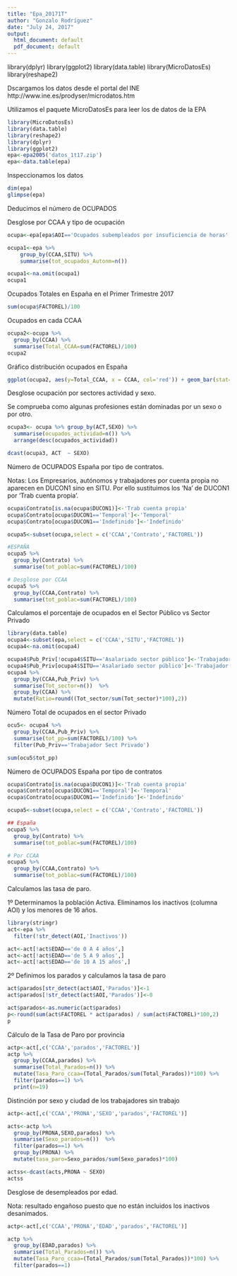 ```yaml
---
title: "Epa_20171T"
author: "Gonzalo Rodríguez"
date: "July 24, 2017"
output:
  html_document: default
  pdf_document: default
---
```


library(dplyr)
library(ggplot2)
library(data.table)
library(MicroDatosEs)
library(reshape2)

Dscargamos los datos desde el portal del INE  http://www.ine.es/prodyser/microdatos.htm  

Utilizamos el paquete MicroDatosEs para leer los de datos de la EPA  
```r
library(MicroDatosEs)
library(data.table)
library(reshape2)
library(dplyr)
library(ggplot2)
epa<-epa2005('datos_1t17.zip')
epa<-data.table(epa)
```


Inspeccionamos los datos
```r
dim(epa)
glimpse(epa)
```

Deducimos el número de OCUPADOS

Desglose por CCAA y tipo de ocupación

```r
ocupa<-epa[epa$AOI=='Ocupados subempleados por insuficiencia de horas' | epa$AOI=='Resto de ocupados']

ocupa1<-epa %>% 
    group_by(CCAA,SITU) %>% 
    summarise(tot_ocupados_Autonm=n()) 

ocupa1<-na.omit(ocupa1)
ocupa1
```


Ocupados Totales en España en el Primer Trimestre 2017
```r
sum(ocupa$FACTOREL)/100
```
Ocupados en cada CCAA
```r
ocupa2<-ocupa %>% 
  group_by(CCAA) %>% 
  summarise(Total_CCAA=sum(FACTOREL)/100)
ocupa2

```
Gráfico distribución ocupados en España
```r
ggplot(ocupa2, aes(y=Total_CCAA, x = CCAA, col='red')) + geom_bar(stat='identity',aes(fill='black')) +theme_bw() +coord_flip() 
```

Desglose ocupación por sectores actividad y sexo.

Se comprueba como algunas profesiones están dominadas por un sexo o por otro.

```r
ocupa3<- ocupa %>% group_by(ACT,SEXO) %>% 
  summarise(ocupados_actividad=n()) %>% 
  arrange(desc(ocupados_actividad))

dcast(ocupa3, ACT  ~ SEXO)
```
Número de  OCUPADOS España  por tipo de contratos.

Notas: Los Empresarios, autónomos y trabajadores por cuenta propia no aparecen en DUCON1 sino en SITU.
      Por ello sustituimos  los 'Na' de DUCON1 por 'Trab cuenta propia'. 
```r
ocupa$Contrato[is.na(ocupa$DUCON1)]<-'Trab cuenta propia'
ocupa$Contrato[ocupa$DUCON1=='Temporal']<-'Temporal'
ocupa$Contrato[ocupa$DUCON1=='Indefinido']<-'Indefinido'

ocupa5<-subset(ocupa,select = c('CCAA','Contrato','FACTOREL'))

#ESPAÑA
ocupa5 %>% 
  group_by(Contrato) %>% 
  summarise(tot_poblac=sum(FACTOREL)/100)
```
```r
# Desglose por CCAA
ocupa5 %>% 
  group_by(CCAA,Contrato) %>% 
  summarise(tot_poblac=sum(FACTOREL)/100)
```
Calculamos el porcentaje de ocupados en el Sector Público vs Sector Privado

```r
library(data.table)
ocupa4<-subset(epa,select = c('CCAA','SITU','FACTOREL'))
ocupa4<-na.omit(ocupa4)

ocupa4$Pub_Priv[!ocupa4$SITU=='Asalariado sector público']<-'Trabajador Sect Privado'
ocupa4$Pub_Priv[ocupa4$SITU=='Asalariado sector público']<-'Trabajador sect Público'
ocupa4 %>% 
  group_by(CCAA,Pub_Priv) %>% 
  summarise(Tot_sector=n())  %>% 
  group_by(CCAA) %>% 
  mutate(Ratio=round((Tot_sector/sum(Tot_sector)*100),2))
```
Número Total de ocupados en el sector Privado
```r
ocu5<- ocupa4 %>% 
  group_by(CCAA,Pub_Priv) %>% 
  summarise(tot_pp=sum(FACTOREL)/100) %>% 
  filter(Pub_Priv=='Trabajador Sect Privado') 

sum(ocu5$tot_pp)
```
Número de  OCUPADOS España  por tipo de contratos
```r
ocupa$Contrato[is.na(ocupa$DUCON1)]<-'Trab cuenta propia'
ocupa$Contrato[ocupa$DUCON1=='Temporal']<-'Temporal'
ocupa$Contrato[ocupa$DUCON1=='Indefinido']<-'Indefinido'

ocupa5<-subset(ocupa,select = c('CCAA','Contrato','FACTOREL'))

## España
ocupa5 %>% 
  group_by(Contrato) %>% 
  summarise(tot_poblac=sum(FACTOREL)/100)
```
```r
# Por CCAA
ocupa5 %>% 
  group_by(CCAA,Contrato) %>% 
  summarise(tot_poblac=sum(FACTOREL)/100)
```

Calculamos las tasa de paro.

1º Determinamos la población Activa.
    Eliminamos los inactivos (columna AOI) y los menores de 16 años.
  
```r
library(stringr)
act<-epa %>% 
  filter(!str_detect(AOI,'Inactivos')) 

act<-act[!act$EDAD=='de 0 A 4 años',]
act<-act[!act$EDAD=='de 5 A 9 años',]
act<-act[!act$EDAD=='de 10 A 15 años',]
```
2º Definimos los parados y calculamos la tasa de paro
```r
act$parados[str_detect(act$AOI,'Parados')]<-1
act$parados[!str_detect(act$AOI,'Parados')]<-0

act$parados<-as.numeric(act$parados)
p<-round(sum(act$FACTOREL * act$parados) / sum(act$FACTOREL)*100,2)
p
```
Cálculo de la Tasa de  Paro por provincia
```r
actp<-act[,c('CCAA','parados','FACTOREL')]
actp %>% 
  group_by(CCAA,parados) %>%
  summarise(Total_Parados=n()) %>% 
  mutate(Tasa_Paro_ccaa=(Total_Parados/sum(Total_Parados))*100) %>% 
  filter(parados==1) %>% 
  print(n=19)
```
Distinción por sexo y ciudad de los trabajadores sin trabajo
```r
actp<-act[,c('CCAA','PRONA','SEXO','parados','FACTOREL')]

acts<-actp %>% 
  group_by(PRONA,SEXO,parados) %>% 
  summarise(Sexo_parados=n())  %>% 
  filter(parados==1) %>% 
  group_by(PRONA) %>% 
  mutate(tasa_paro=Sexo_parados/sum(Sexo_parados)*100)

actss<-dcast(acts,PRONA ~ SEXO)
actss
```
Desglose de desempleados por edad.

Nota: resultado engañoso puesto que no están incluidos los inactivos desanimados.

```r
actp<-act[,c('CCAA','PRONA','EDAD','parados','FACTOREL')]

actp %>% 
  group_by(EDAD,parados) %>%
  summarise(Total_Parados=n()) %>% 
  mutate(Tasa_Paro_ccaa=(Total_Parados/sum(Total_Parados))*100) %>% 
  filter(parados==1)

```

